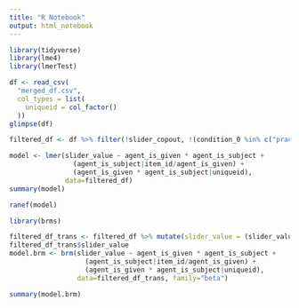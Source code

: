 ```yaml
---
title: "R Notebook"
output: html_notebook
---
```


```r
library(tidyverse)
library(lme4)
library(lmerTest)
```

```r
df <- read_csv(
  "merged_df.csv",
  col_types = list(
    uniqueid = col_factor()
  ))
glimpse(df)
```

```r
filtered_df <- df %>% filter(!slider_copout, !(condition_0 %in% c("practice", "filler")))
```


```r
model <- lmer(slider_value ~ agent_is_given * agent_is_subject + 
                (agent_is_subject|item_id/agent_is_given) + 
                (agent_is_given * agent_is_subject|uniqueid),
              data=filtered_df)
summary(model)
```
```r
ranef(model)
```
```r
library(brms)
```

```r
filtered_df_trans <- filtered_df %>% mutate(slider_value = (slider_value + 0.1) / 100.2)
filtered_df_trans$slider_value
model.brm <- brm(slider_value ~ agent_is_given * agent_is_subject + 
                   (agent_is_subject|item_id/agent_is_given) + 
                   (agent_is_given * agent_is_subject|uniqueid),
                 data=filtered_df_trans, family="beta")
```
```r
summary(model.brm)
```

